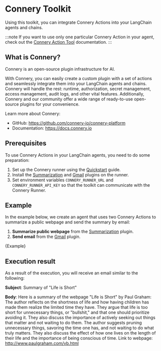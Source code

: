 
# Connery Toolkit

Using this toolkit, you can integrate Connery Actions into your LangChain agents and chains.

:::note
If you want to use only one particular Connery Action in your agent,
check out the [Connery Action Tool](/docs/integrations/tools/connery) documentation.
:::

## What is Connery?

Connery is an open-source plugin infrastructure for AI.

With Connery, you can easily create a custom plugin with a set of actions and seamlessly integrate them into your LangChain agents and chains. Connery will handle the rest: runtime, authorization, secret management, access management, audit logs, and other vital features.
Additionally, Connery and our community offer a wide range of ready-to-use open-source plugins for your convenience.

Learn more about Connery:

- GitHub: https://github.com/connery-io/connery-platform
- Documentation: https://docs.connery.io

## Prerequisites

To use Connery Actions in your LangChain agents, you need to do some preparation:

1. Set up the Connery runner using the [Quickstart](https://docs.connery.io/docs/platform/quick-start/) guide.
2. Install the [Summarization](https://github.com/connery-io/summarization-plugin) and [Gmail](https://github.com/connery-io/gmail) plugins on the runner.
3. Set environment variables `CONNERY_RUNNER_URL` and `CONNERY_RUNNER_API_KEY` so that the toolkit can communicate with the Connery Runner.

## Example

In the example below, we create an agent that uses two Connery Actions to summarize a public webpage and send the summary by email:

1. **Summarize public webpage** from the [Summarization](https://github.com/connery-io/summarization-plugin) plugin.
2. **Send email** from the [Gmail](https://github.com/connery-io/gmail) plugin.

<CodeBlock language="typescript">{Example}</CodeBlock>

## Execution result

As a result of the execution, you will receive an email similar to the following:

**Subject**: Summary of "Life is Short"

**Body**: Here is a summary of the webpage "Life is Short" by Paul Graham:
The author reflects on the shortness of life and how having children has made them realize
the limited time they have. They argue that life is too short for unnecessary things,
or "bullshit," and that one should prioritize avoiding it.
They also discuss the importance of actively seeking out things that matter and not waiting to do them.
The author suggests pruning unnecessary things, savoring the time one has, and not waiting to do what truly matters.
They also discuss the effect of how one lives on the length of their life and the importance of being conscious of time.
Link to webpage: http://www.paulgraham.com/vb.html
